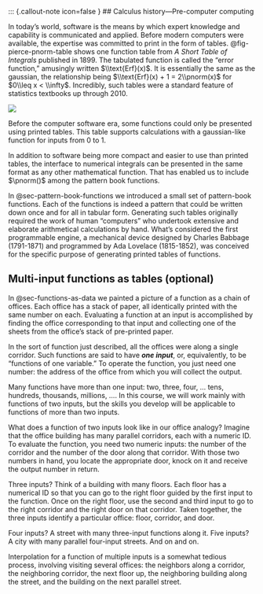 ::: {.callout-note icon=false }
## Calculus history---Pre-computer computing

In today's world, software is the means by which expert knowledge and capability is communicated and applied. Before modern computers were available, the expertise was committed to print in the form of tables. @fig-pierce-pnorm-table shows one function table from *A Short Table of Integrals* published in 1899. [The tabulated function is called the "error function," amusingly written $\\text{Erf}(x)$. It is essentially the same as the gaussian, the relationship being $\\text{Erf}(x) + 1 = 2\\pnorm(x)$ for $0\\leq x < \\infty$.]{.aside} Incredibly, such tables were a standard feature of statistics textbooks up through 2010. 


::: {#fig-pierce-pnorm-table}
![](www/pierce-pnorm-table.png)

Before the computer software era, some functions could only be presented using printed tables. This table supports calculations with a gaussian-like function for inputs from 0 to 1.
:::


In addition to software being more compact and easier to use than printed tables, the interface to numerical integrals can be presented in the same format as any other mathematical function. That has enabled us to include $\pnorm()$ among the pattern book functions. 

In @sec-pattern-book-functions we introduced a small set of pattern-book functions. Each of the functions is indeed a pattern that could be written down once and for all in tabular form. Generating such tables originally required the work of human "computers" who undertook extensive and elaborate arithmetical calculations by hand. What's considered the first programmable engine, a mechanical device designed by Charles Babbage (1791-1871) and programmed by Ada Lovelace (1815-1852), was conceived for the specific purpose of generating printed tables of functions. 


## Multi-input functions as tables (optional)

In @sec-functions-as-data we painted a picture of a function as a chain of offices. Each office has a stack of paper, all identically printed with the same number on each. Evaluating a function at an input is accomplished by finding the office corresponding to that input and collecting one of the sheets from the office's stack of pre-printed paper.

In the sort of function just described, all the offices were along a single corridor. Such functions are said to have ***one input***, or, equivalently, to be "functions of one variable." To operate the function, you just need one number: the address of the office from which you will collect the output.

Many functions have more than one input: two, three, four, ... tens, hundreds, thousands, millions, .... In this course, we will work mainly with functions of two inputs, but the skills you develop will be applicable to functions of more than two inputs.

What does a function of two inputs look like in our office analogy? Imagine that the office building has many parallel corridors, each with a numeric ID. To evaluate the function, you need two numeric inputs: the number of the corridor and the number of the door along that corridor. With those two numbers in hand, you locate the appropriate door, knock on it and receive the output number in return. 

Three inputs? Think of a building with many floors. Each floor has a numerical ID so that you can go to the right floor guided by the first input to the function. Once on the right floor, use the second and third input to go to the right corridor and the right door on that corridor. Taken together, the three inputs identify a particular office: floor, corridor, and door.

Four inputs? A street with many three-input functions along it. Five inputs? A city with many parallel four-input streets. And on and on.

Interpolation for a function of multiple inputs is a somewhat tedious process, involving visiting several offices: the neighbors along a corridor, the neighboring corridor, the next floor up, the neighboring building along the street, and the building on the next parallel street. 

